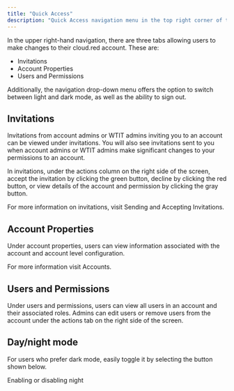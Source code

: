 ```yaml
---
title: "Quick Access"
description: "Quick Access navigation menu in the top right corner of the screen."
---
```


In the upper right-hand navigation, there are three tabs allowing users to make changes to their cloud.red account. These are:

* Invitations
* Account Properties
* Users and Permissions

Additionally, the navigation drop-down menu offers the option to switch between light and dark mode, as well as the ability to sign out.


## Invitations

Invitations from account admins or WTIT admins inviting you to an account can be viewed under invitations. You will also see invitations sent to you when account admins or WTIT admins make significant changes to your permissions to an account.



In invitations, under the actions column on the right side of the screen, accept the invitation by clicking the green button, decline by clicking the red button, or view details of the account and permission by clicking the gray button.


For more information on invitations, visit Sending and Accepting Invitations.

## Account Properties
Under account properties, users can view information associated with the account and account level configuration.


For more information visit Accounts.

## Users and Permissions
Under users and permissions, users can view all users in an account and their associated roles. Admins can edit users or remove users from the account under the actions tab on the right side of the screen.


## Day/night mode
For users who prefer dark mode, easily toggle it by selecting the button shown below.

Enabling or disabling night




